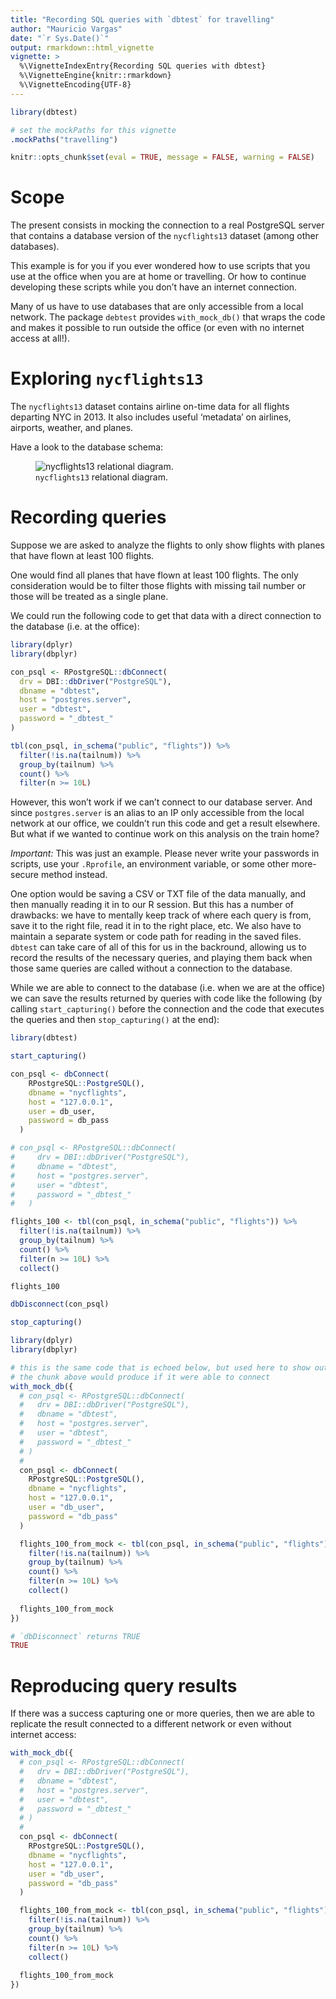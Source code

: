 ```yaml
---
title: "Recording SQL queries with `dbtest` for travelling"
author: "Mauricio Vargas"
date: "`r Sys.Date()`"
output: rmarkdown::html_vignette
vignette: >
  %\VignetteIndexEntry{Recording SQL queries with dbtest}
  %\VignetteEngine{knitr::rmarkdown}
  %\VignetteEncoding{UTF-8}
---
```


```r
library(dbtest)

# set the mockPaths for this vignette
.mockPaths("travelling")

knitr::opts_chunk$set(eval = TRUE, message = FALSE, warning = FALSE)
```

# Scope

The present consists in mocking the connection to a real PostgreSQL server
that contains a database version of the `nycflights13` dataset (among other 
databases).

This example is for you if you ever wondered how to use scripts that you use
at the office when you are at home or travelling. Or how to continue developing
these scripts while you don't have an internet connection.

Many of us have to use databases that are only accessible from a local network. 
The package `debtest` provides `with_mock_db()` that wraps the code and makes it
possible to run outside the office (or even with no internet access at all!).

# Exploring `nycflights13`

The `nycflights13` dataset contains airline on-time data for all flights 
departing NYC in 2013. It also includes useful 'metadata' on airlines, airports,
weather, and planes.
    
Have a look to the database schema:

![`nycflights13` relational diagram.](relational-nycflights.svg)

# Recording queries

Suppose we are asked to analyze the flights to only show flights with planes 
that have flown at least 100 flights.

One would find all planes that have flown at least 100 flights. The only 
consideration would be to filter those flights with missing tail number or those
will be treated as a single plane.

We could run the following code to get that data with a direct connection to the 
database (i.e. at the office):
```r
library(dplyr)
library(dbplyr)

con_psql <- RPostgreSQL::dbConnect(
  drv = DBI::dbDriver("PostgreSQL"),
  dbname = "dbtest",
  host = "postgres.server",
  user = "dbtest",
  password = "_dbtest_"
)

tbl(con_psql, in_schema("public", "flights")) %>%
  filter(!is.na(tailnum)) %>%
  group_by(tailnum) %>%
  count() %>%
  filter(n >= 10L)
```

However, this won't work if we can't connect to our database server. And since 
`postgres.server` is an alias to an IP only accessible from the local network at 
our office, we couldn't run this code and get a result elsewhere. But what if we 
wanted to continue work on this analysis on the train home?

*Important:* This was just an example. Please never write your passwords in 
scripts, use your `.Rprofile`, an environment variable, or some other 
more-secure method instead.

One option would be saving a CSV or TXT file of the data manually, and then
manually reading it in to our R session. But this has a number of drawbacks: we
have to mentally keep track of where each query is from, save it to the right
file, read it in to the right place, etc. We also have to maintain a separate
system or code path for reading in the saved files. `dbtest` can take care of
all of this for us in the backround, allowing us to record the results of the
necessary queries, and playing them back when those same queries are called
without a connection to the database.

While we are able to connect to the database (i.e. when we are at the office) we
can save the results returned by queries with code like the following (by
calling `start_capturing()` before the connection and the code that executes the
queries and then `stop_capturing()` at the end):
```r
library(dbtest)

start_capturing()

con_psql <- dbConnect(
    RPostgreSQL::PostgreSQL(),
    dbname = "nycflights",
    host = "127.0.0.1",
    user = db_user,
    password = db_pass
  )

# con_psql <- RPostgreSQL::dbConnect(
#     drv = DBI::dbDriver("PostgreSQL"),
#     dbname = "dbtest",
#     host = "postgres.server",
#     user = "dbtest",
#     password = "_dbtest_"
#   )

flights_100 <- tbl(con_psql, in_schema("public", "flights")) %>%
  filter(!is.na(tailnum)) %>%
  group_by(tailnum) %>%
  count() %>%
  filter(n >= 10L) %>%
  collect()

flights_100

dbDisconnect(con_psql)

stop_capturing()
```

```r
library(dplyr)
library(dbplyr)

# this is the same code that is echoed below, but used here to show output that 
# the chunk above would produce if it were able to connect
with_mock_db({
  # con_psql <- RPostgreSQL::dbConnect(
  #   drv = DBI::dbDriver("PostgreSQL"),
  #   dbname = "dbtest",
  #   host = "postgres.server",
  #   user = "dbtest",
  #   password = "_dbtest_"
  # )
  # 
  con_psql <- dbConnect(
    RPostgreSQL::PostgreSQL(),
    dbname = "nycflights",
    host = "127.0.0.1",
    user = "db_user",
    password = "db_pass"
  )

  flights_100_from_mock <- tbl(con_psql, in_schema("public", "flights")) %>%
    filter(!is.na(tailnum)) %>%
    group_by(tailnum) %>%
    count() %>%
    filter(n >= 10L) %>%
    collect()
  
  flights_100_from_mock
})

# `dbDisconnect` returns TRUE
TRUE
```

# Reproducing query results

If there was a success capturing one or more queries, then we are able to
replicate the result connected to a different network or even without internet
access:


```r
with_mock_db({
  # con_psql <- RPostgreSQL::dbConnect(
  #   drv = DBI::dbDriver("PostgreSQL"),
  #   dbname = "dbtest",
  #   host = "postgres.server",
  #   user = "dbtest",
  #   password = "_dbtest_"
  # )
  # 
  con_psql <- dbConnect(
    RPostgreSQL::PostgreSQL(),
    dbname = "nycflights",
    host = "127.0.0.1",
    user = "db_user",
    password = "db_pass"
  )

  flights_100_from_mock <- tbl(con_psql, in_schema("public", "flights")) %>%
    filter(!is.na(tailnum)) %>%
    group_by(tailnum) %>%
    count() %>%
    filter(n >= 10L) %>%
    collect()
  
  flights_100_from_mock
})
```
